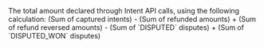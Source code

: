 <ResponseField name="DeclaredIntentAmount" type="integer">
The total amount declared through Intent API calls, using the following calculation: (Sum of captured intents) - (Sum of refunded amounts) + (Sum of refund reversed amounts) - (Sum of `DISPUTED` disputes) + (Sum of `DISPUTED_WON` disputes)
</ResponseField>